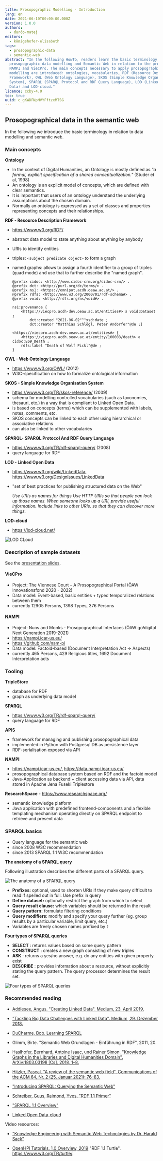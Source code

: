 ```yaml
---
title: Prosopographic Modelling - Introduction
lang: en
date: 2021-06-10T00:00:00.000Z
version: 1.0.0
authors:
  - ďurčo-matej
editors:
  - königshofer-elisabeth
tags:
  - prosopographic-data
  - semantic-web
abstract: "In the following HowTo, readers learn the basic terminology used in
  prosopographic data modelling and Semantic Web in relation to the projects
  NAMPI and VieCPro. The main concepts necessary to apply prosopographic data
  modelling are introduced: ontologies, vocabularies, RDF (Resource Description
  Framework), OWL (Web Ontology Language), SKOS (Simple Knowledge Organisation
  System), SPARQL (SPARQL Protocol and RDF Query Language), LOD (Linked Open
  Data) and LOD-cloud."
licence: ccby-4.0
toc: true
uuid: c_gKWDFNpMVYFftzxMTSG
---
```


## Prosopographical data in the semantic web

In the following we introduce the basic terminology in relation to data modelling and semantic web.

### Main concepts

**Ontology**

- In the context of Digital Humanities, an Ontology is mostly defined as _"a formal, explicit specification of a shared conceptualization."_ (Studer et al, 1998)
- An ontology is an explicit model of concepts, which are defined with clear semantics.
- It is important that users of an ontology understand the underlying assumptions about the chosen domain.
- Normally an ontology is expressed as a set of classes and properties representing concepts and their relationships.

**RDF - Resource Description Framework**

- https://www.w3.org/RDF/
- abstract data model to state anything about anything by anybody
- URIs to identify entities
- triples: `<subject predicate object>` to form a graph
- named graphs: allows to assign a fourth identifier to a group of triples (quad mode) and use that to further describe the "named graph".

  ```turtle
  @prefix cidoc: <http://www.cidoc-crm.org/cidoc-crm/> .
  @prefix dct: <http://purl.org/dc/terms/> .
  @prefix ns1: <https://omnipot.acdh.oeaw.ac.at/> .
  @prefix rdfs: <http://www.w3.org/2000/01/rdf-schema#> .
  @prefix void: <http://rdfs.org/ns/void#> .

  ns1:provenance {
      <https://viecpro.acdh-dev.oeaw.ac.at/entities#> a void:Dataset ;
          dct:created "2021-06-02"^^xsd:date ;
          dct:creator "Matthias Schlögl, Peter Andorfer"@de ;}

  <https://viecpro.acdh-dev.oeaw.ac.at/entities#> {
      <https://viecpro.acdh.oeaw.ac.at/entity/100008/death> a cidoc:E69_Death ;
      rdfs:label "Death of Wolf Pickl"@de ;
  }
  ```

**OWL - Web Ontology Language**

- https://www.w3.org/OWL/ (2012)
- W3C-specification on how to formalize ontological information

**SKOS - Simple Knowledge Organisation System**

- https://www.w3.org/TR/skos-reference/ (2009)
- schema for modelling controlled vocabularies (such as taxonomies, thesauri, etc.) in a way that is compliant to Linked Open Data.
- is based on concepts (terms) which can be supplemented with labels, notes, comments, etc.
- SKOS concepts can be linked to each other using hierarchical or associative relations
- can also be linked to other vocabularies

**SPARQL- SPARQL Protocol And RDF Query Language**

- https://www.w3.org/TR/rdf-sparql-query/ (2008)
- query language for RDF

**LOD - Linked Open Data**

- https://www.w3.org/wiki/LinkedData, https://www.w3.org/DesignIssues/LinkedData
- "set of best practices for publishing structured data on the Web"

  _Use URIs as names for things Use HTTP URIs so that people can look up those names. When someone looks up a URI, provide useful information. Include links to other URIs. so that they can discover more things._

**LOD-cloud**

- https://lod-cloud.net/

![LOD CLoud](https://upload.wikimedia.org/wikipedia/commons/d/d8/LOD_Cloud_Diagram_as_of_September_2011.svg)

### Description of sample datasets

See the [presentation slides](https://docs.google.com/presentation/d/1fZ8Oh3__fL8ZI3qka3LBomFoN8BvDAVW).

#### VieCPro

- Project: The Viennese Court – A Prosopographical Portal (ÖAW Innovationsfond 2020 - 2022)
- Data model: Event-based, basic entities + typed temporalized relations between them
- currently 12905 Persons, 1398 Types, 376 Persons

#### NAMPI

- Project: Nuns and Monks - Prosopographical Interfaces (ÖAW go!digital Next Generation 2019-2021)
- https://nampi.icar-us.eu/
- https://github.com/nam-pi
- Data model: Factoid-based (Document Interpretation Act => Aspects)
- currently 465 Persons, 429 Religious titles, 1692 Document Interpretation acts

### Tooling

**TripleStore**

- database for RDF
- graph as underlying data model

**SPARQL**

- https://www.w3.org/TR/rdf-sparql-query/
- query language for RDF

**APIS**

- framework for managing and publishing prosopographical data
- implemented in Python with Postgresql DB as persistence layer
- RDF-serialisation exposed via API

**NAMPI**

- https://nampi.icar-us.eu/, https://data.nampi.icar-us.eu/
- prosopographical database system based on RDF and the factoid model
- Java-Application as backend + client accessing data via API, data stored in Apache Jena Fuseki Triplestore

**ResearchSpace** - https://www.researchspace.org/

- semantic knowledge platform
- Java application with predefined frontend-components and a flexible templating mechanism operating directly on SPARQL endpoint to retrieve and present data

### SPARQL basics

- Query language for the semantic web
- since 2008 W3C recommendation
- since 2013 SPARQL 1.1 W3C recommendation

**The anatomy of a SPARQL query**

Following illustration describes the different parts of a SPARQL query.

![The anatomy of a SPARQL query](images/sparql_anatomy.png)

- **Prefixes:** optional, used to shorten URIs if they make query difficult to read if spelled out in full. Use prefix in query
- **Define dataset:** optionally restrict the graph from which to select
- **Query result clause:** which variables should be returned in the result
- **Query pattern:** formulate filtering conditions
- **Query modifiers:** modify and specify your query further (eg. group results by a particular variable, limit query, etc.)
- Variables are freely chosen names prefixed by `?`

**Four types of SPARQL queries**

- **SELECT** : returns values based on some query pattern
- **CONSTRUCT** : creates a new graph consisting of new triples
- **ASK** : returns a yes/no answer, e.g. do any entities with given property exist
- **DESCRIBE** : provides information about a resource, without explicitly stating the query pattern. The query processor determines the result set.

![Four types of SPARQL queries](images/sparql_four_types.png)

### Recommended reading

- [Addlesee, Angus. "Creating Linked Data". Medium, 23. April 2019.](https://medium.com/wallscope/creating-linked-data-31c7dd479a9e)

- ["Tackling Big Data Challenges with Linked Data". Medium, 29. Dezember 2018.](https://medium.com/wallscope/tackling-big-data-challenges-with-linked-data-278b0761a6de)

- [DuCharme, Bob. Learning SPARQL](http://www.learningsparql.com)

- Glimm, Birte. "Semantic Web Grundlagen - Einführung in RDF", 2011, 20.

- [Haslhofer, Bernhard, Antoine Isaac, und Rainer Simon. "Knowledge Graphs in the Libraries and Digital Humanities Domain". ArXiv:1803.03198 [Cs], 2018, 1–8.](https://doi.org/10.1007/978-3-319-63962-8_291-1)

- [Hitzler, Pascal. "A review of the semantic web field". Communications of the ACM 64, Nr. 2 (25. Januar 2021): 76–83.](https://doi.org/10.1145/3397512)

- ["Introducing SPARQL: Querying the Semantic Web"](https://www.xml.com/pub/a/2005/11/16/introducing-sparql-querying-semantic-web-tutorial.html)

- [Schreiber, Guus, Raimond, Yves. "RDF 1.1 Primer"](https://www.w3.org/TR/rdf11-primer/)

- ["SPARQL 1.1 Overview"](https://www.w3.org/TR/sparql11-overview/)

- [Linked Open Data-cloud](https://upload.wikimedia.org/wikipedia/commons/d/d8/LOD_Cloud_Diagram_as_of_September_2011.svg)

Video resources:

- ["Knowledge Engineering with Semantic Web Technologies by Dr. Harald Sack"](https://www.youtube.com/playlist?list=PLoOmvuyo5UAcBXlhTti7kzetSsi1PpJGR)

- [OpenHPI Tutorials. 1.0 Overview, 2019](https://www.youtube.com/watch?v=eJ9H1SakPoA) "RDF 1.1 Turtle". https://www.w3.org/TR/turtle/.
